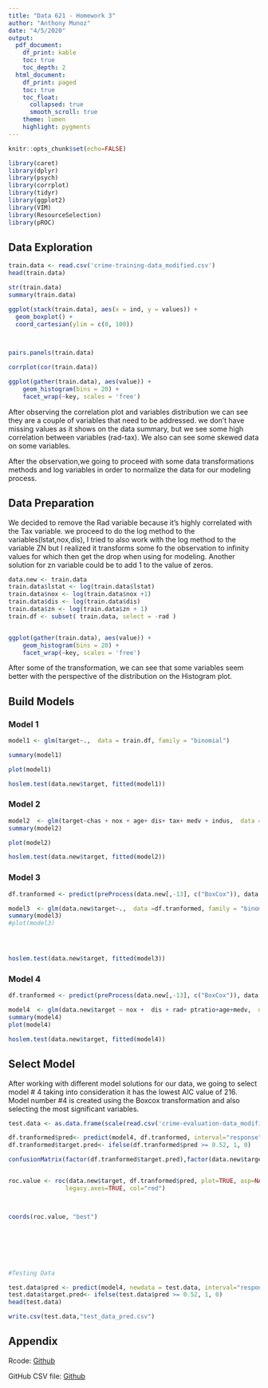 ```yaml
---
title: "Data 621 - Homework 3"
author: "Anthony Munoz"
date: "4/5/2020"
output:
  pdf_document:
    df_print: kable
    toc: true
    toc_depth: 2
  html_document:
    df_print: paged
    toc: true
    toc_float:
      collapsed: true
      smooth_scroll: true
    theme: lumen
    highlight: pygments
---
```


```r

knitr::opts_chunk$set(echo=FALSE)
```

```r

library(caret)
library(dplyr)
library(psych)
library(corrplot)
library(tidyr)
library(ggplot2)
library(VIM)
library(ResourceSelection)
library(pROC)


```

## Data Exploration 

```r

train.data <- read.csv('crime-training-data_modified.csv')
head(train.data)

str(train.data)
summary(train.data)
```
```r

ggplot(stack(train.data), aes(x = ind, y = values)) + 
  geom_boxplot() +
  coord_cartesian(ylim = c(0, 100)) 

  

```
```r


pairs.panels(train.data)

corrplot(cor(train.data))

ggplot(gather(train.data), aes(value)) + 
    geom_histogram(bins = 20) + 
    facet_wrap(~key, scales = 'free')


```
After observing the correlation plot and variables distribution we can see they are a couple of variables that need to be addressed. we don't have missing values as it shows on the data summary, but we see some high correlation between variables (rad-tax). We also can see some skewed data on some variables.

After the observation,we going to proceed with some data transformations methods and log variables in order to normalize the data for our modeling process.

## Data Preparation

We decided to remove the Rad variable because it's highly correlated with the Tax variable. we proceed to do the log method to the variables(lstat,nox,dis), I tried to also work with the log method to the variable ZN but I realized it transforms some fo the observation to infinity values for which then get the drop when using for modeling. Another solution for zn variable could be to add 1 to the value of zeros.
```r
data.new <- train.data
train.data$lstat <- log(train.data$lstat)
train.data$nox <- log(train.data$nox +1)
train.data$dis <- log(train.data$dis)
train.data$zn <- log(train.data$zn + 1)
train.df <- subset( train.data, select = -rad )


ggplot(gather(train.data), aes(value)) + 
    geom_histogram(bins = 20) + 
    facet_wrap(~key, scales = 'free')


```
After some of the transformation, we can see that some variables seem better with the perspective of the distribution on the Histogram plot.

## Build Models
### Model 1
```r
model1 <- glm(target~.,  data = train.df, family = "binomial")

summary(model1)

plot(model1)

hoslem.test(data.new$target, fitted(model1))
```

### Model 2

```r
model2  <- glm(target~chas + nox + age+ dis+ tax+ medv + indus,  data =train.df, family = "binomial")
summary(model2)

plot(model2)

hoslem.test(data.new$target, fitted(model2))
```

### Model 3

```r

df.tranformed <- predict(preProcess(data.new[,-13], c("BoxCox")), data.new[,-13])

model3  <- glm(data.new$target~.,  data =df.tranformed, family = "binomial")
summary(model3)
#plot(model3)




hoslem.test(data.new$target, fitted(model3))
```

### Model 4

```r

df.tranformed <- predict(preProcess(data.new[,-13], c("BoxCox")), data.new[,-13])

model4  <- glm(data.new$target ~ nox +  dis + rad+ ptratio+age+medv,  data =df.tranformed, family = "binomial")
summary(model4)
plot(model4)

hoslem.test(data.new$target, fitted(model4))

```
## Select Model

After working with different model solutions for our data, we going to select model # 4 taking into consideration it has the lowest AIC value of 216. Model number #4 is created using the Boxcox transformation and also selecting the most significant variables.

```r
test.data <- as.data.frame(scale(read.csv('crime-evaluation-data_modified.csv')))

df.tranformed$pred<- predict(model4, df.tranformed, interval="response")
df.tranformed$target.pred<- ifelse(df.tranformed$pred >= 0.52, 1, 0)  

confusionMatrix(factor(df.tranformed$target.pred),factor(data.new$target))


roc.value <- roc(data.new$target, df.tranformed$pred, plot=TRUE, asp=NA,
                legacy.axes=TRUE, col="red")



coords(roc.value, "best")







#Testing Data

test.data$pred <- predict(model4, newdata = test.data, interval="response")
test.data$target.pred<- ifelse(test.data$pred >= 0.52, 1, 0)  
head(test.data)

write.csv(test.data,"test_data_pred.csv")

```

## Appendix
Rcode: [Github](https://github.com/Anth350z/Data_621/blob/master/homework_3/homework_3.Rmd)

GitHub CSV file: [Github](https://github.com/Anth350z/Data_621/blob/master/homework_3/test_data_pred.csv)



